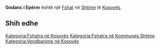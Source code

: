 {{Fshat në Kosovës
 | Emri                = Godanc i Epërm
| sqi_D_name = Godanc i Epërm
| sqi_D_FULL_NAME_RO = Godanc i Epërm
| sqi_D_FULL_NAME_ND_RO = Godanc i Eperm
| sqi_D_SORT_NAME_RG = GODANCIEPERM
| sqi_D_FULL_NAME_RG = Godanc i Epërm
| sqi_D_FULL_NAME_ND_RG = Godanc i Eperm
| sqi_V_name = Godanci i Epërm
| sqi_V_FULL_NAME_RO = Godanci i Epërm Godonc i Epërm Godonci i Epërm Godan i Epërm
| sqi_V_FULL_NAME_ND_RO = Godanci i Eperm Godonc i Eperm Godonci i Eperm Godan i Eperm
| sqi_V_SORT_NAME_RG = GODANCIIEPERM GODONCIEPERM GODONCIIEPERM GODANIEPERM
| sqi_V_FULL_NAME_RG = Godanci i Epërm Godonc i Epërm Godonci i Epërm Godan i Epërm
| sqi_V_FULL_NAME_ND_RG = Godanci i Eperm Godonc i Eperm Godonci i Eperm Godan i Eperm
| srp_N_name = Gornje Godance
| srp_N_FULL_NAME_RO = Gornje Godance
| srp_N_FULL_NAME_ND_RO = Gornje Godance
| srp_N_SORT_NAME_RG = GORNJEGODANCE
| srp_N_FULL_NAME_RG = Gornje Godance
| srp_N_FULL_NAME_ND_RG = Gornje Godance
| srp_NS_name = Горње Годанце
| srp_NS_FULL_NAME_RO = Горње Годанце
| srp_NS_FULL_NAME_ND_RO = Горње Годанце
| srp_NS_SORT_NAME_RG = ГОРЊЕГОДАНЦЕ
| srp_NS_FULL_NAME_RG = Горње Годанце
| srp_NS_FULL_NAME_ND_RG = Горње Годанце

 | Emri (Rasa dhanore) = 
 | Figura              = 
 | Shteti              = Kosovo
 | Komuna              = Shtime
 | Kodi postar         = 
 | Sipërfaqja          = 

 | Popullsia           = 

 | Regj. i popullsisë  = 
 | Dend. e popullsisë  = 
 | Faqja zyrtare       = 
 <!--- Koordinatat ----> 
 | Gjerësia            = 42.467778
 | Gjatësia            = 21.036389
 | Lartësia            = 
}}
'''Godanc i Epërm''' është një [[Fshat]] në [[Shtime]] të [[Kosovës]].

<!-- == Gjeografia == -->
<!-- == Historia == -->
<!-- == Demografia == -->
== Shih edhe ==
{{Komuna Shtime}}
{{Kosovo-Administrata-Cung}}

[[Kategoria:Fshatra në Kosovës]]
[[Kategoria:Fshatra në Kommunes Shtime]]
[[Kategoria:Vendbanime në Kosovës]]